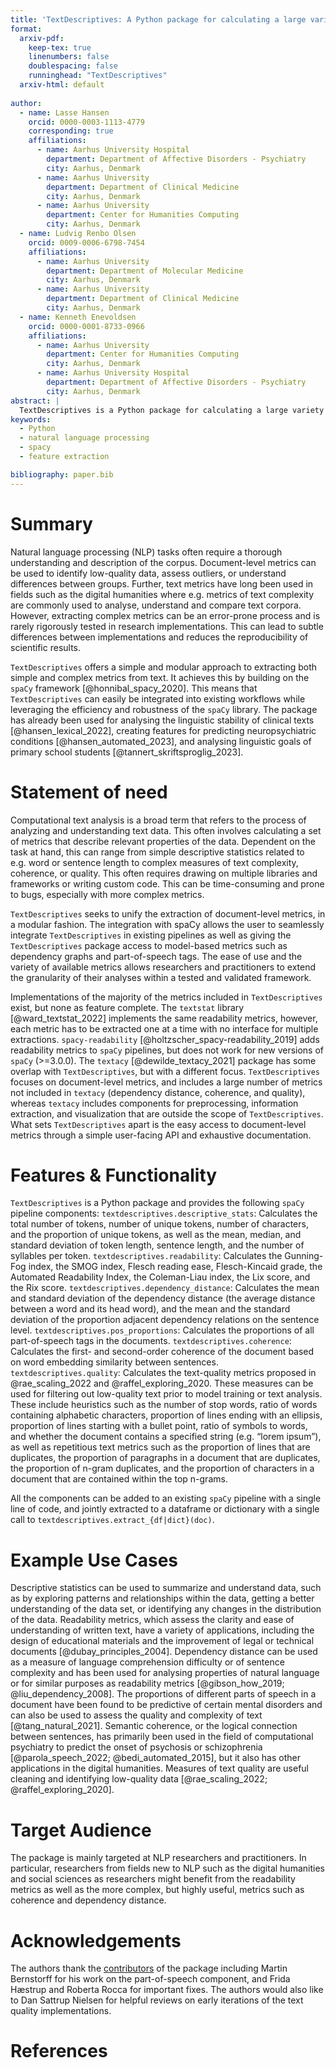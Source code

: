 ```yaml
---
title: 'TextDescriptives: A Python package for calculating a large variety of metrics from text'
format:
  arxiv-pdf:
    keep-tex: true  
    linenumbers: false
    doublespacing: false
    runninghead: "TextDescriptives"
  arxiv-html: default
    
author:
  - name: Lasse Hansen
    orcid: 0000-0003-1113-4779
    corresponding: true
    affiliations:
      - name: Aarhus University Hospital
        department: Department of Affective Disorders - Psychiatry
        city: Aarhus, Denmark
      - name: Aarhus University
        department: Department of Clinical Medicine
        city: Aarhus, Denmark
      - name: Aarhus University
        department: Center for Humanities Computing
        city: Aarhus, Denmark
  - name: Ludvig Renbo Olsen
    orcid: 0009-0006-6798-7454
    affiliations:
      - name: Aarhus University
        department: Department of Molecular Medicine
        city: Aarhus, Denmark
      - name: Aarhus University
        department: Department of Clinical Medicine
        city: Aarhus, Denmark
  - name: Kenneth Enevoldsen
    orcid: 0000-0001-8733-0966
    affiliations:
      - name: Aarhus University
        department: Center for Humanities Computing
        city: Aarhus, Denmark
      - name: Aarhus University Hospital
        department: Department of Affective Disorders - Psychiatry
        city: Aarhus, Denmark
abstract: |
  TextDescriptives is a Python package for calculating a large variety of statistics from text. It is built on top of spaCy and can be easily integrated into existing workflows. The package has already been used for analysing the linguistic stability of clinical texts, creating features for predicting neuropsychiatric conditions, and analysing linguistic goals of primary school students. This paper describes the package and its features.
keywords:
  - Python
  - natural language processing
  - spacy
  - feature extraction

bibliography: paper.bib
---
```


# Summary

Natural language processing (NLP) tasks often require a thorough understanding and description of the corpus. Document-level metrics can be used to identify low-quality data, assess outliers, or understand differences between groups. Further, text metrics have long been used in fields such as the digital humanities where e.g. metrics of text complexity are commonly used to analyse, understand and compare text corpora. However, extracting complex metrics can be an error-prone process and is rarely rigorously tested in research implementations. This can lead to subtle differences between implementations and reduces the reproducibility of scientific results.

`TextDescriptives` offers a simple and modular approach to extracting both simple and complex metrics from text. It achieves this by building on the `spaCy` framework [@honnibal_spacy_2020]. This means that `TextDescriptives` can easily be integrated into existing workflows while leveraging the efficiency and robustness of the `spaCy` library. The package has already been used for analysing the linguistic stability of clinical texts [@hansen_lexical_2022], creating features for predicting neuropsychiatric conditions [@hansen_automated_2023], and analysing linguistic goals of primary school students [@tannert_skriftsproglig_2023].

# Statement of need

Computational text analysis is a broad term that refers to the process of analyzing and understanding text data. This often involves calculating a set of metrics that describe relevant properties of the data. Dependent on the task at hand, this can range from simple descriptive statistics related to e.g. word or sentence length to complex measures of text complexity, coherence, or quality. This often requires drawing on multiple libraries and frameworks or writing custom code. This can be time-consuming and prone to bugs, especially with more complex metrics. 

`TextDescriptives` seeks to unify the extraction of document-level metrics, in a modular fashion. The integration with spaCy allows the user to seamlessly integrate `TextDescriptives` in existing pipelines as well as giving the `TextDescriptives` package access to model-based metrics such as dependency graphs and part-of-speech tags. The ease of use and the variety of available metrics allows researchers and practitioners to extend the granularity of their analyses within a tested and validated framework.

Implementations of the majority of the metrics included in `TextDescriptives` exist, but none as feature complete. The `textstat` library [@ward_textstat_2022] implements the same readability metrics, however, each metric has to be extracted one at a time with no interface for multiple extractions. `spacy-readability` [@holtzscher_spacy-readability_2019] adds readability metrics to `spaCy` pipelines, but does not work for new versions of `spaCy` (>=3.0.0). The `textacy` [@dewilde_textacy_2021] package has some overlap with `TextDescriptives`, but with a different focus. `TextDescriptives` focuses on document-level metrics, and includes a large number of metrics not included in `textacy` (dependency distance, coherence, and quality), whereas `textacy` includes components for preprocessing, information extraction, and visualization that are outside the scope of `TextDescriptives`. What sets `TextDescriptives` apart is the easy access to document-level metrics through a simple user-facing API and exhaustive documentation. 


# Features & Functionality

`TextDescriptives` is a Python package and provides the following `spaCy` pipeline components:
`textdescriptives.descriptive_stats`: Calculates the total number of tokens, number of unique tokens, number of characters, and the proportion of unique tokens, as well as the mean, median, and standard deviation of token length, sentence length, and the number of syllables per token.
`textdescriptives.readability`: Calculates the Gunning-Fog index, the SMOG index, Flesch reading ease, Flesch-Kincaid grade, the Automated Readability Index, the Coleman-Liau index, the Lix score, and the Rix score.
`textdescriptives.dependency_distance`: Calculates the mean and standard deviation of the dependency distance (the average distance between a word and its head word), and the mean and the standard deviation of the proportion adjacent dependency relations on the sentence level. 
`textdescriptives.pos_proportions`: Calculates the proportions of all part-of-speech tags in the documents. 
`textdescriptives.coherence`: Calculates the first- and second-order coherence of the document based on word embedding similarity between sentences.
`textdescriptives.quality`: Calculates the text-quality metrics proposed in @rae_scaling_2022 and @raffel_exploring_2020. These measures can be used for filtering out low-quality text prior to model training or text analysis. These include heuristics such as the number of stop words, ratio of words containing alphabetic characters, proportion of lines ending with an ellipsis, proportion of lines starting with a bullet point, ratio of symbols to words, and whether the document contains a specified string (e.g. “lorem ipsum”), as well as repetitious text metrics such as the proportion of lines that are duplicates, the proportion of paragraphs in a document that are duplicates, the proportion of n-gram duplicates, and the proportion of characters in a document that are contained within the top n-grams. 


All the components can be added to an existing `spaCy` pipeline with a single line of code, and jointly extracted to a dataframe or dictionary with a single call to `textdescriptives.extract_{df|dict}(doc)`.

# Example Use Cases

Descriptive statistics can be used to summarize and understand data, such as by exploring patterns and relationships within the data, getting a better understanding of the data set, or identifying any changes in the distribution of the data. Readability metrics, which assess the clarity and ease of understanding of written text, have a variety of applications, including the design of educational materials and the improvement of legal or technical documents [@dubay_principles_2004]. Dependency distance can be used as a measure of language comprehension difficulty or of sentence complexity and has been used for analysing properties of natural language or for similar purposes as readability metrics [@gibson_how_2019; @liu_dependency_2008]. The proportions of different parts of speech in a document have been found to be predictive of certain mental disorders and can also be used to assess the quality and complexity of text [@tang_natural_2021]. Semantic coherence, or the logical connection between sentences, has primarily been used in the field of computational psychiatry to predict the onset of psychosis or schizophrenia [@parola_speech_2022; @bedi_automated_2015], but it also has other applications in the digital humanities.  Measures of text quality are useful cleaning and identifying low-quality data [@rae_scaling_2022; @raffel_exploring_2020]. 


# Target Audience

The package is mainly targeted at NLP researchers and practitioners. In particular, researchers from fields new to NLP such as the digital humanities and social sciences as researchers might benefit from the readability metrics as well as the more complex, but highly useful, metrics such as coherence and dependency distance. 


# Acknowledgements
The authors thank the [contributors](https://github.com/HLasse/TextDescriptives/graphs/contributors) of the package including Martin Bernstorff for his work on the part-of-speech component, and Frida Hæstrup and Roberta Rocca for important fixes. The authors would also like to Dan Sattrup Nielsen for helpful reviews on early iterations of the text quality implementations.

# References

